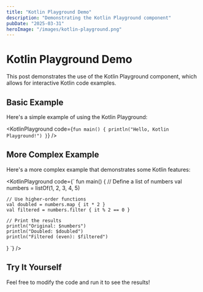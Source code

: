 ```yaml
---
title: "Kotlin Playground Demo"
description: "Demonstrating the Kotlin Playground component"
pubDate: "2025-03-31"
heroImage: "/images/kotlin-playground.png"
---
```



# Kotlin Playground Demo

This post demonstrates the use of the Kotlin Playground component, which allows for interactive Kotlin code examples.

## Basic Example

Here's a simple example of using the Kotlin Playground:

<KotlinPlayground code={`
fun main() {
    println("Hello, Kotlin Playground!")
}
`} />

## More Complex Example

Here's a more complex example that demonstrates some Kotlin features:

<KotlinPlayground code={`
fun main() {
    // Define a list of numbers
    val numbers = listOf(1, 2, 3, 4, 5)
    
    // Use higher-order functions
    val doubled = numbers.map { it * 2 }
    val filtered = numbers.filter { it % 2 == 0 }
    
    // Print the results
    println("Original: $numbers")
    println("Doubled: $doubled")
    println("Filtered (even): $filtered")
}
`} />

## Try It Yourself

Feel free to modify the code and run it to see the results!